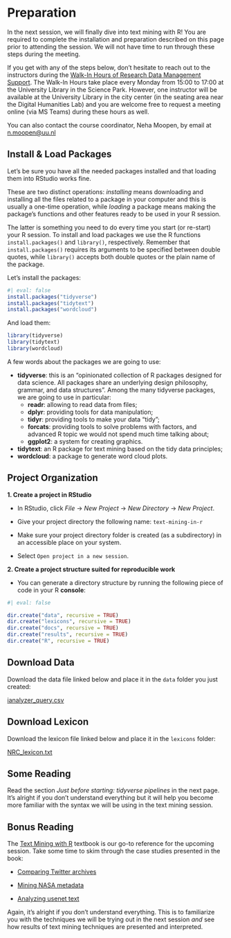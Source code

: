 # Preparation {.unnumbered}

In the next session, we will finally dive into text mining with R! You are required to complete the installation and preparation described on this page prior to attending the session. We will not have time to run through these steps during the meeting.

If you get  with any of the steps below, don't hesitate to reach out to the instructors during the [Walk-In Hours of Research Data Management Support](https://www.uu.nl/en/research/research-data-management/walk-in-hours-workshops/walk-in-hours-research-data-software). The Walk-In Hours take place every Monday from 15:00 to 17:00 at the University Library in the Science Park. However, one instructor will be available at the University Library in the city center (in the seating area near the Digital Humanities Lab) and you are welcome free to request a meeting online (via MS Teams) during these hours as well.

You can also contact the course coordinator, Neha Moopen, by email at [n.moopen@uu.nl](n.moopen@uu.nl)

## Install & Load Packages

Let's be sure you have all the needed packages installed and that loading them into RStudio works fine. 

These are two distinct operations: *installing* means downloading and installing all the files related to a package in your computer and this is usually a one-time operation, while *loading* a package means making the package's functions and other features ready to be used in your R session. 

The latter is something you need to do every time you start (or re-start) your R session. To install and load packages we use the R functions `install.packages()` and `library()`, respectively. Remember that `install.packages()` requires its arguments to be specified between double quotes, while `library()` accepts both double quotes or the plain name of the package.

Let's install the packages:

```r
#| eval: false
install.packages("tidyverse")
install.packages("tidytext")
install.packages("wordcloud")
```

And load them:

```r
library(tidyverse)
library(tidytext)
library(wordcloud)
```

A few words about the packages we are going to use: 
<ul>
  <li> **tidyverse**: this is an "opinionated collection of R packages designed for data science. All packages share an underlying design philosophy, grammar, and data structures". Among the many tidyverse packages, we are going to use in particular:
    <ul>
      <li>**readr**: allowing to read data from files;</li>
      <li>**dplyr**: providing tools for data manipulation;</li>
      <li>**tidyr**: providing tools to make your data "tidy";</li> 
      <li>**forcats**: providing tools to solve problems with factors, and advanced R topic we would not spend much time talking about;</li>     
      <li>**ggplot2**: a system for creating graphics.</li>
    </ul>
  <li>**tidytext**: an R package for text mining based on the tidy data principles;</li>
  <li>**wordcloud**: a package to generate word cloud plots.</li>
</ul>



## Project Organization

**1. Create a project in RStudio**

- In RStudio, click _File_ -> _New Project_ -> _New Directory_ -> _New Project_. 

- Give your project directory the following name: `text-mining-in-r` 

- Make sure your project directory folder is created (as a subdirectory) in an accessible place on your system.

- Select `Open project in a new session`.

**2. Create a project structure suited for reproducible work**

- You can generate a directory structure by running the following piece of code in your R **console**:

```r
#| eval: false

dir.create("data", recursive = TRUE)
dir.create("lexicons", recursive = TRUE)
dir.create("docs", recursive = TRUE)
dir.create("results", recursive = TRUE)
dir.create("R", recursive = TRUE)
```

## Download Data

Download the data file linked below and place it in the `data` folder you just created:

[ianalyzer_query.csv]()

## Download Lexicon

Download the lexicon file linked below and place it in the `lexicons` folder:

[NRC_lexicon.txt]()

## Some Reading

Read the section _Just before starting: tidyverse pipelines_ in the next page. It's alright if you don't understand everything but it will help you become more familiar with the syntax we will be using in the text mining session.

## Bonus Reading

The [Text Mining with R](https://www.tidytextmining.com/) textbook is our go-to reference for the upcoming session. Take some time to skim through the case studies presented in the book:

- [Comparing Twitter archives](https://www.tidytextmining.com/twitter.html)

- [Mining NASA metadata](https://www.tidytextmining.com/nasa.html)

- [Analyzing usenet text](https://www.tidytextmining.com/usenet.html)

Again, it's alright if you don't understand everything. This is to familiarize you with the techniques we will be trying out in the next session _and_ see how results of text mining techniques are presented and interpreted.